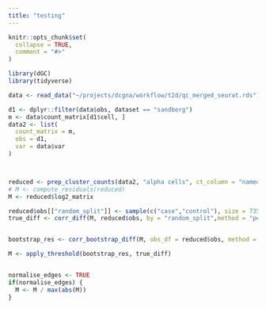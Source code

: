 ```yaml
---
title: "testing"
---
```


```r
knitr::opts_chunk$set(
  collapse = TRUE,
  comment = "#>"
)
```

```r
library(dGC)
library(tidyverse)
```


```r
data <- read_data("~/projects/dcgna/workflow/t2d/qc_merged_seurat.rds")

d1 <- dplyr::filter(data$obs, dataset == "sandberg")
m <- data$count_matrix[d1$cell, ]
data2 <- list(
  count_matrix = m,
  obs = d1,
  var = data$var
)



reduced <- prep_cluster_counts(data2, "alpha cells", ct_column = "named_celltype", prop_cells = 0.7)
# M <- compute_residuals(reduced)
M <- reduced$log2_matrix

reduced$obs[["random_split"]] <- sample(c("case","control"), size = 735, replace = TRUE)
true_diff <- corr_diff(M, reduced$obs, by = "random_split",method = "pearson")


bootstrap_res <- corr_bootstrap_diff(M, obs_df = reduced$obs, method = "pearson", n_boot = 20)

M <- apply_threshold(bootstrap_res, true_diff)


normalise_edges <- TRUE
if(normalise_edges) {
  M <- M / max(abs(M))
}


```
